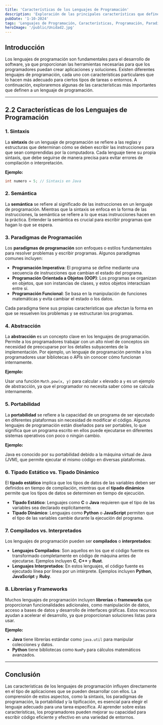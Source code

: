 ---
title: 'Características de los Lenguajes de Programación'
description: 'Exploración de las principales características que definen un lenguaje de programación y cómo afectan al desarrollo de software.'
pubDate: '1-10-2024'
tags: 'Lenguajes de Programación, Características, Programación, Paradigmas, Sintaxis, Semántica, Portabilidad'
heroImage: '/public/Unidad2.jpg'
---

## Introducción

Los lenguajes de programación son fundamentales para el desarrollo de software, ya que proporcionan las herramientas necesarias para que los programadores puedan crear aplicaciones y soluciones. Existen diferentes lenguajes de programación, cada uno con características particulares que lo hacen más adecuado para ciertos tipos de tareas o entornos. A continuación, exploraremos algunas de las características más importantes que definen a un lenguaje de programación.

---

## 2.2 Características de los Lenguajes de Programación

### **1. Sintaxis**

La **sintaxis** de un lenguaje de programación se refiere a las reglas y estructuras que determinan cómo se deben escribir las instrucciones para que sean comprendidas por la computadora. Cada lenguaje tiene su propia sintaxis, que debe seguirse de manera precisa para evitar errores de compilación o interpretación.

**Ejemplo:**

```java
int numero = 5; // Sintaxis en Java
```

### **2. Semántica**

La **semántica** se refiere al significado de las instrucciones en un lenguaje de programación. Mientras que la sintaxis se enfoca en la forma de las instrucciones, la semántica se refiere a lo que esas instrucciones hacen en la práctica. Entender la semántica es crucial para escribir programas que hagan lo que se espera.

### **3. Paradigmas de Programación**

Los **paradigmas de programación** son enfoques o estilos fundamentales para resolver problemas y escribir programas. Algunos paradigmas comunes incluyen:

- **Programación Imperativa**: El programa se define mediante una secuencia de instrucciones que cambian el estado del programa.
- **Programación Orientada a Objetos (OOP)**: Los programas se organizan en objetos, que son instancias de clases, y estos objetos interactúan entre sí.
- **Programación Funcional**: Se basa en la manipulación de funciones matemáticas y evita cambiar el estado o los datos.

Cada paradigma tiene sus propias características que afectan la forma en que se resuelven los problemas y se estructuran los programas.

### **4. Abstracción**

La **abstracción** es un concepto clave en los lenguajes de programación. Permite a los programadores trabajar con un alto nivel de conceptos sin necesidad de preocuparse por los detalles subyacentes de la implementación. Por ejemplo, un lenguaje de programación permite a los programadores usar bibliotecas o APIs sin conocer cómo funcionan internamente.

**Ejemplo:**

Usar una función `Math.pow(x, y)` para calcular `x` elevado a `y` es un ejemplo de abstracción, ya que el programador no necesita saber cómo se calcula internamente.

### **5. Portabilidad**

La **portabilidad** se refiere a la capacidad de un programa de ser ejecutado en diferentes plataformas sin necesidad de modificar el código. Algunos lenguajes de programación están diseñados para ser portables, lo que significa que un programa escrito en ellos puede ejecutarse en diferentes sistemas operativos con poco o ningún cambio.

**Ejemplo:**

Java es conocido por su portabilidad debido a la máquina virtual de Java (JVM), que permite ejecutar el mismo código en diversas plataformas.

### **6. Tipado Estático vs. Tipado Dinámico**

El **tipado estático** implica que los tipos de datos de las variables deben ser definidos en tiempo de compilación, mientras que el **tipado dinámico** permite que los tipos de datos se determinen en tiempo de ejecución.

- **Tipado Estático**: Lenguajes como **C** o **Java** requieren que el tipo de las variables sea declarado explícitamente.
- **Tipado Dinámico**: Lenguajes como **Python** o **JavaScript** permiten que el tipo de las variables cambie durante la ejecución del programa.

### **7. Compilados vs. Interpretados**

Los lenguajes de programación pueden ser **compilados** o **interpretados**:

- **Lenguajes Compilados**: Son aquellos en los que el código fuente es transformado completamente en código de máquina antes de ejecutarse. Ejemplos incluyen **C**, **C++** y **Rust**.
- **Lenguajes Interpretados**: En estos lenguajes, el código fuente es ejecutado línea por línea por un intérprete. Ejemplos incluyen **Python**, **JavaScript** y **Ruby**.

### **8. Librerías y Frameworks**

Muchos lenguajes de programación incluyen **librerías** o **frameworks** que proporcionan funcionalidades adicionales, como manipulación de datos, acceso a bases de datos y desarrollo de interfaces gráficas. Estos recursos ayudan a acelerar el desarrollo, ya que proporcionan soluciones listas para usar.

**Ejemplo:**

- **Java** tiene librerías estándar como `java.util` para manipular colecciones y datos.
- **Python** tiene bibliotecas como `NumPy` para cálculos matemáticos avanzados.

---

## Conclusión

Las características de los lenguajes de programación influyen directamente en el tipo de aplicaciones que se pueden desarrollar con ellos. La comprensión de estos aspectos, como la sintaxis, los paradigmas de programación, la portabilidad y la tipificación, es esencial para elegir el lenguaje adecuado para una tarea específica. Al aprender sobre estas características, los programadores pueden mejorar su capacidad para escribir código eficiente y efectivo en una variedad de entornos.